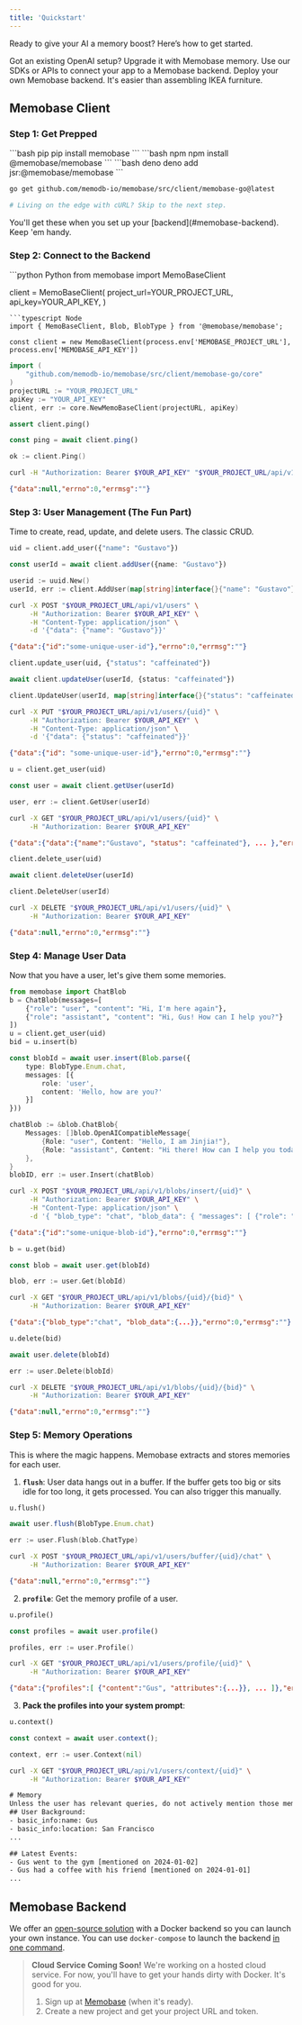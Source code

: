 ```yaml
---
title: 'Quickstart'
---
```


Ready to give your AI a memory boost? Here’s how to get started.

<CardGroup cols={2}>
  <Card title="Patch OpenAI" icon="webhook" href="practices/openai">
    Got an existing OpenAI setup? Upgrade it with Memobase memory.
  </Card>
  <Card title="Client-Side" icon="code-branch" href="#memobase-client">
    Use our SDKs or APIs to connect your app to a Memobase backend.
  </Card>
  <Card title="Server-Side" icon="chart-simple" href="#memobase-backend">
    Deploy your own Memobase backend. It's easier than assembling IKEA furniture.
  </Card>
</CardGroup>


## Memobase Client

### Step 1: Get Prepped

<AccordionGroup>
<Accordion title="Install the SDK">
<CodeGroup>
```bash pip
pip install memobase
```
```bash npm
npm install @memobase/memobase
```
```bash deno
deno add jsr:@memobase/memobase
```

```bash go
go get github.com/memodb-io/memobase/src/client/memobase-go@latest
```

```bash http
# Living on the edge with cURL? Skip to the next step.
```
</CodeGroup>
</Accordion>
<Accordion title="Find Your Project URL and Token">
You'll get these when you set up your [backend](#memobase-backend). Keep 'em handy.
</Accordion>
</AccordionGroup>

### Step 2: Connect to the Backend

<AccordionGroup>
<Accordion title="Instantiate the Client">
<CodeGroup>
```python Python
from memobase import MemoBaseClient

client = MemoBaseClient(
    project_url=YOUR_PROJECT_URL,
    api_key=YOUR_API_KEY,
)
```
```typescript Node
import { MemoBaseClient, Blob, BlobType } from '@memobase/memobase';

const client = new MemoBaseClient(process.env['MEMOBASE_PROJECT_URL'], process.env['MEMOBASE_API_KEY'])
```

```go Go
import (
    "github.com/memodb-io/memobase/src/client/memobase-go/core"
)
projectURL := "YOUR_PROJECT_URL"
apiKey := "YOUR_API_KEY"
client, err := core.NewMemoBaseClient(projectURL, apiKey)
```
</CodeGroup>
</Accordion>
<Accordion title="Test the Connection (Ping!)">
<CodeGroup>

```python Python
assert client.ping()
```
```typescript Node
const ping = await client.ping()
```
```go Go
ok := client.Ping()
```

```bash cURL
curl -H "Authorization: Bearer $YOUR_API_KEY" "$YOUR_PROJECT_URL/api/v1/healthcheck"
```

```json Output
{"data":null,"errno":0,"errmsg":""}
```
</CodeGroup>
</Accordion>
</AccordionGroup>

### Step 3: User Management (The Fun Part)
Time to create, read, update, and delete users. The classic CRUD.

<AccordionGroup>
<Accordion title="Create a User">
<CodeGroup>

```python Python
uid = client.add_user({"name": "Gustavo"})
```
```typescript Node
const userId = await client.addUser({name: "Gustavo"})
```
```go Go
userid := uuid.New()
userId, err := client.AddUser(map[string]interface{}{"name": "Gustavo"}, userid.String())
```
```bash cURL
curl -X POST "$YOUR_PROJECT_URL/api/v1/users" \
     -H "Authorization: Bearer $YOUR_API_KEY" \
     -H "Content-Type: application/json" \
     -d '{"data": {"name": "Gustavo"}}'
```

```json Output
{"data":{"id":"some-unique-user-id"},"errno":0,"errmsg":""}
```
</CodeGroup>
</Accordion>

<Accordion title="Update a User">
<CodeGroup>

```python Python
client.update_user(uid, {"status": "caffeinated"})
```
```typescript Node
await client.updateUser(userId, {status: "caffeinated"})
```
```go Go
client.UpdateUser(userId, map[string]interface{}{"status": "caffeinated"})
```
```bash cURL
curl -X PUT "$YOUR_PROJECT_URL/api/v1/users/{uid}" \
     -H "Authorization: Bearer $YOUR_API_KEY" \
     -H "Content-Type: application/json" \
     -d '{"data": {"status": "caffeinated"}}'
```

```json Output
{"data":{"id": "some-unique-user-id"},"errno":0,"errmsg":""}
```
</CodeGroup>
</Accordion>

<Accordion title="Get a User">
<CodeGroup>

```python Python
u = client.get_user(uid)
```

```typescript Node
const user = await client.getUser(userId)
```

```go Go
user, err := client.GetUser(userId)
```

```bash cURL
curl -X GET "$YOUR_PROJECT_URL/api/v1/users/{uid}" \
     -H "Authorization: Bearer $YOUR_API_KEY"
```

```json Output
{"data":{"data":{"name":"Gustavo", "status": "caffeinated"}, ... },"errno":0,"errmsg":""}
```
</CodeGroup>
</Accordion>

<Accordion title="Delete a User (Bye!)">
<CodeGroup>

```python Python
client.delete_user(uid)
```

```typescript Node
await client.deleteUser(userId)
```

```go Go
client.DeleteUser(userId)
```

```bash cURL
curl -X DELETE "$YOUR_PROJECT_URL/api/v1/users/{uid}" \
     -H "Authorization: Bearer $YOUR_API_KEY"
```

```json Output
{"data":null,"errno":0,"errmsg":""}
```
</CodeGroup>
</Accordion>
</AccordionGroup>

### Step 4: Manage User Data
Now that you have a user, let's give them some memories.

<AccordionGroup>
<Accordion title="Insert Data (a.k.a. Chats)">
<CodeGroup>

```python Python
from memobase import ChatBlob
b = ChatBlob(messages=[
    {"role": "user", "content": "Hi, I'm here again"},
    {"role": "assistant", "content": "Hi, Gus! How can I help you?"}
])
u = client.get_user(uid)
bid = u.insert(b)
```

```typescript Node
const blobId = await user.insert(Blob.parse({
    type: BlobType.Enum.chat,
    messages: [{
        role: 'user',
        content: 'Hello, how are you?'
    }]
}))
```

```go Go
chatBlob := &blob.ChatBlob{
	Messages: []blob.OpenAICompatibleMessage{
		{Role: "user", Content: "Hello, I am Jinjia!"},
		{Role: "assistant", Content: "Hi there! How can I help you today?"},
	},
}
blobID, err := user.Insert(chatBlob)
```

```bash cURL
curl -X POST "$YOUR_PROJECT_URL/api/v1/blobs/insert/{uid}" \
     -H "Authorization: Bearer $YOUR_API_KEY" \
     -H "Content-Type: application/json" \
     -d '{ "blob_type": "chat", "blob_data": { "messages": [ {"role": "user","content": "Hi, Im here again"}, {"role": "assistant", "content": "Hi, Gus! How can I help you?"}] }}'
```

```json Output
{"data":{"id":"some-unique-blob-id"},"errno":0,"errmsg":""}
```
</CodeGroup>
</Accordion>

<Accordion title="Get Data">
<CodeGroup>

```python Python
b = u.get(bid)
```

```typescript Node
const blob = await user.get(blobId)
```

```go Go
blob, err := user.Get(blobId)
```

```bash cURL
curl -X GET "$YOUR_PROJECT_URL/api/v1/blobs/{uid}/{bid}" \
     -H "Authorization: Bearer $YOUR_API_KEY"
```

```json Output
{"data":{"blob_type":"chat", "blob_data":{...}},"errno":0,"errmsg":""}
```
</CodeGroup>
</Accordion>

<Accordion title="Delete Data">
<CodeGroup>

```python Python
u.delete(bid)
```

```typescript Node
await user.delete(blobId)
```

```go Go
err := user.Delete(blobId)
```

```bash cURL
curl -X DELETE "$YOUR_PROJECT_URL/api/v1/blobs/{uid}/{bid}" \
     -H "Authorization: Bearer $YOUR_API_KEY"
```

```json Output
{"data":null,"errno":0,"errmsg":""}
```
</CodeGroup>
</Accordion> 
</AccordionGroup>

### Step 5: Memory Operations
This is where the magic happens. Memobase extracts and stores memories for each user.

1.  **`flush`**: User data hangs out in a buffer. If the buffer gets too big or sits idle for too long, it gets processed. You can also trigger this manually.

<Accordion title="Flush (e.g., after a chat session ends)">
<CodeGroup>

```python Python
u.flush()
```

```typescript Node
await user.flush(BlobType.Enum.chat)
```

```go Go
err := user.Flush(blob.ChatType)
```

```bash cURL
curl -X POST "$YOUR_PROJECT_URL/api/v1/users/buffer/{uid}/chat" \
     -H "Authorization: Bearer $YOUR_API_KEY"
```

```json Output
{"data":null,"errno":0,"errmsg":""}
```
</CodeGroup>
</Accordion>

2.  **`profile`**: Get the memory profile of a user.

<Accordion title="Get User Profile">
<CodeGroup>

```python Python
u.profile()
```

```typescript Node
const profiles = await user.profile()
```

```go Go
profiles, err := user.Profile()
```

```bash cURL
curl -X GET "$YOUR_PROJECT_URL/api/v1/users/profile/{uid}" \
     -H "Authorization: Bearer $YOUR_API_KEY"
```

```json Output
{"data":{"profiles":[ {"content":"Gus", "attributes":{...}}, ... ]},"errno":0,"errmsg":""}
```
</CodeGroup>
</Accordion>

3.  **Pack the profiles into your system prompt**:

<Accordion title="Example Personalized Prompt">
<CodeGroup>

```python Python
u.context()
```

```typescript Node
const context = await user.context();
```

```go Go
context, err := user.Context(nil)
```

```bash cURL
curl -X GET "$YOUR_PROJECT_URL/api/v1/users/context/{uid}" \
     -H "Authorization: Bearer $YOUR_API_KEY"
```

```txt Output
# Memory
Unless the user has relevant queries, do not actively mention those memories in the conversation.
## User Background:
- basic_info:name: Gus
- basic_info:location: San Francisco
...

## Latest Events:
- Gus went to the gym [mentioned on 2024-01-02]
- Gus had a coffee with his friend [mentioned on 2024-01-01]
...
```
</CodeGroup>
</Accordion>


## Memobase Backend
We offer an [open-source solution](https://github.com/memodb-io/memobase) with a Docker backend so you can launch your own instance.
You can use `docker-compose` to launch the backend [in one command](https://github.com/memodb-io/memobase/blob/main/src/server/readme.md#get-started).

> **Cloud Service Coming Soon!**
> We're working on a hosted cloud service. For now, you'll have to get your hands dirty with Docker. It's good for you.
> 1. Sign up at [Memobase](https://memobase.io) (when it's ready).
> 2. Create a new project and get your project URL and token.


